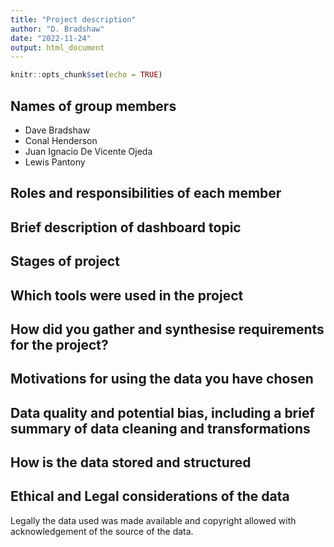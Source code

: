 ```yaml
---
title: "Project description"
author: "D. Bradshaw"
date: "2022-11-24"
output: html_document
---
```


```r
knitr::opts_chunk$set(echo = TRUE)
```
## Names of group members

- Dave Bradshaw
- Conal Henderson
- Juan Ignacio De Vicente Ojeda
- Lewis Pantony

## Roles and responsibilities of each member



## Brief description of dashboard topic



## Stages of project



## Which tools were used in the project



## How did you gather and synthesise requirements for the project?



## Motivations for using the data you have chosen



## Data quality and potential bias, including a brief summary of data cleaning and transformations



## How is the data stored and structured



## Ethical and Legal considerations of the data

Legally the data used was made available and copyright allowed with acknowledgement of the source of the data.





